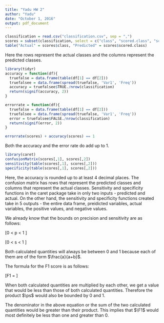 ```yaml
---
title: "Yadu HW 2"
author: "Yadu"
date: "October 1, 2016"
output: pdf_document
---
```


```r
classification = read.csv("classification.csv", sep = ",")
scores = subset(classification, select = c("class", "scored.class", "scored.probability"))
table("Actual" = scores$class, "Predicted" = scores$scored.class)
```

Here the rows represent the actual classes and the columns represent the predicted classes.

```r
library(tidyr)
accuracy = function(df){
  truefalse = data.frame(table(df[1] == df[2]))
  truefalsee = data.frame(spread(truefalse, 'Var1', 'Freq'))
  accuracy = truefalsee$TRUE./nrow(classification)
  return(signif(accuracy, 2))
}
```

```r
errorrate = function(df){
  truefalse = data.frame(table(df[1] == df[2]))
  truefalsee = data.frame(spread(truefalse, 'Var1', 'Freq'))
  error = truefalsee$FALSE./nrow(classification)
  return(signif(error, 2))
}
```

```r
errorrate(scores) + accuracy(scores) == 1
```

Both the accuracy and the error rate do add up to 1.

```r
library(caret)
confusionMatrix(scores[,1], scores[,2])
sensitivity(table(scores[,1], scores[,2]))
specificity(table(scores[,1], scores[,2]))
```

Here, the accuracy is rounded up to at least 4 decimal places. The confusion matrix has rows that represent the predicted classes and columns that represent the actual classes. Sensitivity and specificity functions in the caret package take in only two inputs - predicted and actual. On the other hand, the sensitivity and specificity functions created take in 5 outputs - the entire data frame, preidicted variables, actual variables, the positive values, and negative values.   

We already know that the bounds on precision and sensitivity are as follows:

\[0 < p < 1 \]

\[0 < s < 1 \]

Both calculated quantities will always be between 0 and 1 because each of them are of the form $\frac{a}{a+b}$.

The formula for the F1 score is as follows:

\[F1 = \frac{2 p s}{p + s} \]

When both calculated quantities are multiplied by each other, we get a value that would be less than those of both calculated quantities. Therefore the product $\ps$ would also be bounded by 0 and 1. 

The denominator in the above equation or the sum of the two calculated quantities would be greater than their product. This implies that $\F1$ would most definitely be less than one and greater than 0. 